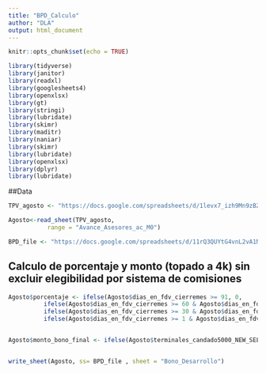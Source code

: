 ---
title: "BPD_Calculo"
author: "DLA"
output: html_document
---

```{r setup, include=FALSE}
knitr::opts_chunk$set(echo = TRUE)
```

```{r}
library(tidyverse)
library(janitor)
library(readxl)
library(googlesheets4) 
library(openxlsx) 
library(gt) 
library(stringi) 
library(lubridate)  
library(skimr)
library(maditr)
library(naniar) 
library(skimr)
library(lubridate)
library(openxlsx)
library(dplyr)
library(lubridate)


```


##Data
```{r}

TPV_agosto <- "https://docs.google.com/spreadsheets/d/1levx7_izh9Mn9zBZRc4ybcsIvRvZL8YmjEkpAzyZpB4/edit?gid=1877654120#gid=1877654120"

Agosto<-read_sheet(TPV_agosto, 
           range = "Avance_Asesores_ac_M0")

BPD_file <- "https://docs.google.com/spreadsheets/d/11rQ3QUYtG4vnL2vA1NJGOXRKhkvQwDt-DvZEVGSs1P4/edit?gid=0#gid=0"

```
## Calculo de porcentaje y monto (topado a 4k) sin excluir elegibilidad por sistema de comisiones 

```{r}

Agosto$porcentaje <- ifelse(Agosto$dias_en_fdv_cierremes >= 91, 0,
          ifelse(Agosto$dias_en_fdv_cierremes >= 60 & Agosto$dias_en_fdv_cierremes < 91, 0.02,
          ifelse(Agosto$dias_en_fdv_cierremes >= 30 & Agosto$dias_en_fdv_cierremes < 61, 0.03,
          ifelse(Agosto$dias_en_fdv_cierremes >= 1 & Agosto$dias_en_fdv_cierremes < 31, 0.04, NA))))


Agosto$monto_bono_final <- ifelse(Agosto$terminales_candado5000_NEW_SELLER_confirmado>=1,  pmin(Agosto$porcentaje * Agosto$sumaTPV_NEW_SELLER_2024_confirmado, 4000),0)


write_sheet(Agosto, ss= BPD_file , sheet = "Bono_Desarrollo")


```

